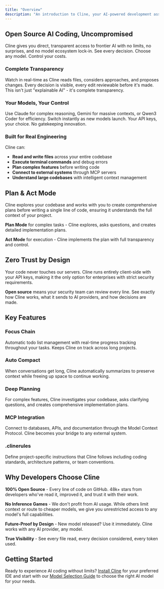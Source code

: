 ```yaml
---
title: "Overview"
description: "An introduction to Cline, your AI-powered development assistant for modern IDEs."
---
```


## Open Source AI Coding, Uncompromised

Cline gives you direct, transparent access to frontier AI with no limits, no surprises, and no model ecosystem lock-in. See every decision. Choose any model. Control your costs.

### Complete Transparency

Watch in real-time as Cline reads files, considers approaches, and proposes changes. Every decision is visible, every edit reviewable before it's made. This isn't just "explainable AI" - it's complete transparency.

### Your Models, Your Control

Use Claude for complex reasoning, Gemini for massive contexts, or Qwen3 Coder for efficiency. Switch instantly as new models launch. Your API keys, your choice. No gatekeeping innovation.

### Built for Real Engineering

Cline can:
- **Read and write files** across your entire codebase
- **Execute terminal commands** and debug errors
- **Plan complex features** before writing code
- **Connect to external systems** through MCP servers
- **Understand large codebases** with intelligent context management

## Plan & Act Mode

Cline explores your codebase and works with you to create comprehensive plans before writing a single line of code, ensuring it understands the full context of your project.

**Plan Mode** for complex tasks - Cline explores, asks questions, and creates detailed implementation plans.

**Act Mode** for execution - Cline implements the plan with full transparency and control.

## Zero Trust by Design

Your code never touches our servers. Cline runs entirely client-side with your API keys, making it the only option for enterprises with strict security requirements.

**Open source** means your security team can review every line. See exactly how Cline works, what it sends to AI providers, and how decisions are made.

## Key Features

### Focus Chain
Automatic todo list management with real-time progress tracking throughout your tasks. Keeps Cline on track across long projects.

### Auto Compact
When conversations get long, Cline automatically summarizes to preserve context while freeing up space to continue working.

### Deep Planning
For complex features, Cline investigates your codebase, asks clarifying questions, and creates comprehensive implementation plans.

### MCP Integration
Connect to databases, APIs, and documentation through the Model Context Protocol. Cline becomes your bridge to any external system.

### .clinerules
Define project-specific instructions that Cline follows including coding standards, architecture patterns, or team conventions.

## Why Developers Choose Cline

**100% Open Source** - Every line of code on GitHub. 48k+ stars from developers who've read it, improved it, and trust it with their work.

**No Inference Games** - We don't profit from AI usage. While others limit context or route to cheaper models, we give you unrestricted access to any model's full capabilities.

**Future-Proof by Design** - New model released? Use it immediately. Cline works with any AI provider, any model.

**True Visibility** - See every file read, every decision considered, every token used.

## Getting Started

Ready to experience AI coding without limits? [Install Cline](/getting-started/installing-cline) for your preferred IDE and start with our [Model Selection Guide](/getting-started/model-selection-guide) to choose the right AI model for your needs.
